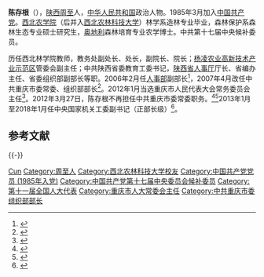 '''陈存根'''（{{bd|1952年|5月||catIdx=C陈}}），[[陕西|陕西]][[周至|周至]]人，[[中华人民共和国|中华人民共和国]]政治人物。1985年3月加入[[中国共产党|中国共产党]]。[[西北农林科技大学|西北农学院]]（后并入[[西北农林科技大学|西北农林科技大学]]）林学系造林专业毕业，森林保护系森林生态专业硕士研究生，[[奥地利|奥地利]]{{link-de|维也纳农业大学|Universität für Bodenkultur Wien}}森林培育专业农学博士。中共第十七届中央候补委员。

历任西北林学院教师，教务处副处长、处长，副院长、院长；[[杨凌农业高新技术产业示范区|杨凌农业高新技术产业示范区]]管委会副主任；中共陕西省委教育工委书记，[[陕西省人事厅|陕西省人事厅]]厅长、省编办主任、省委组织部副部长等职。2006年2月任[[中华人民共和国人事部|人事部]]副部长<ref>{{cite web|title=陈存根任人事部副部长|url=http://news.sohu.com/20060308/n242180028.shtml|accessdate=2012-02-22|publisher=[[搜狐|搜狐]]|archive-date=2016-03-04|archive-url=https://web.archive.org/web/20160304211324/http://news.sohu.com/20060308/n242180028.shtml|dead-url=no}}</ref>，2007年4月改任中共重庆市委常委、组织部部长<ref>{{cite web|title=中共中央批准陈存根任中共重庆市委委员、常委|url=http://news.qq.com/a/20070423/000967.htm|accessdate=2012-02-22|publisher=腾讯网|archive-date=2017-08-03|archive-url=https://web.archive.org/web/20170803092804/http://news.qq.com/a/20070423/000967.htm|dead-url=no}}</ref>。2012年1月当选重庆市人民代表大会常务委员会主任<ref>{{cite web|title=陈存根当选为重庆市人大常委会主任|url=http://news.xinhuanet.com/local/2012-01/13/c_122583712.htm|accessdate=2012-02-22|publisher=[[新华网|新华网]]|archiveurl=https://web.archive.org/web/20120116005943/http://news.xinhuanet.com/local/2012-01/13/c_122583712.htm|archivedate=2012-01-16|dead-url=yes}}</ref>。2012年3月27日，陈存根不再担任中共重庆市委常委职务。<ref>{{cite web|title=中央批准徐松南任重庆市委常委|url=http://news.sina.com.cn/c/2012-03-27/014924177533.shtml|accessdate=2012-03-27|publisher=[[新浪|新浪]]|archive-date=2012-06-08|archive-url=https://web.archive.org/web/20120608020412/http://news.sina.com.cn/c/2012-03-27/014924177533.shtml|dead-url=no}}</ref><ref>{{cite web|title=陈存根：发挥人大作用 为推进新型城镇化提供法制保障|url=http://www.cq.xinhuanet.com/2012-09/18/c_113111969.htm|accessdate=2012-09-20|publisher=重庆日报|archiveurl=https://web.archive.org/web/20121118074909/http://www.cq.xinhuanet.com/2012-09/18/c_113111969.htm|archivedate=2012-11-18|dead-url=yes}}</ref>2013年1月至2018年1月任中央国家机关工委副书记（正部长级）<ref>{{Cite web|title=重庆人大主任陈存根任国家机关工委副书记(图)|url=http://www.chinanews.com/gn/2013/01-23/4514795.shtml|accessdate=2020-07-20|date=2013-01-23|publisher=中新网|archive-date=2020-02-02|archive-url=https://web.archive.org/web/20200202115301/http://www.chinanews.com/gn/2013/01-23/4514795.shtml|dead-url=no}}</ref>。

== 参考文献 ==
{{reflist|3}}

{{-}}
{{start box}}
{{s-par|prc-lpc}}
{{s-before|[[陈光国|陈光国]]}}
{{s-title|[[重庆市人民代表大会常务委员会|重庆市人民代表大会常务委员会]]主任|2012年1月—2013年1月}}
{{s-after|[[张轩|张轩]]}}
{{s-ppo|cpc}}
{{s-before|[[马儒沛|马儒沛]]}}
{{s-title|[[中国共产党重庆市委员会|中国共产党重庆市委员会]]组织部部长|2007年4月—2012年3月}}
{{s-after|[[徐松南|徐松南]]}}
{{s-before|[[刘炳琦|刘炳琦]]}}
{{s-title|[[中国共产党陕西省委员会|中国共产党陕西省委员会]]教育工作委员会书记|2000年7月—2003年1月}}
{{s-after|[[郭永平|郭永平]]}}
{{s-gov|prc}}
{{s-before|[[邓理|邓　理]]}}
{{s-title|陕西省人事厅厅长|2003年1月—2006年2月}}
{{s-after|[[王绪刚|王绪刚]]}}
{{s-edu}}
{{s-before|[[李广毅|李广毅]]}}
{{s-title|[[西北农林科技大学|西北林学院]]院长|1997年12月—1999年10月}}
{{s-none|并入[[西北农林科技大学|西北农林科技大学]]}}
{{end box}}

{{中华人民共和国重庆市正职领导人}}
{{中华全国总工会第十六届执行委员会}}

{{Authority control}}
{{DEFAULTSORT:Chen陈}}
[[Category:陈姓|Cun]]
[[Category:周至人|Category:周至人]]
[[Category:西北农林科技大学校友|Category:西北农林科技大学校友]]
[[Category:中国共产党党员_(1985年入党)|Category:中国共产党党员 (1985年入党)]]
[[Category:中国共产党第十七届中央委员会候补委员|Category:中国共产党第十七届中央委员会候补委员]]
[[Category:第十一届全国人大代表|Category:第十一届全国人大代表]]
[[Category:重庆市人大常委会主任|Category:重庆市人大常委会主任]]
[[Category:中共重庆市委组织部部长|Category:中共重庆市委组织部部长]]